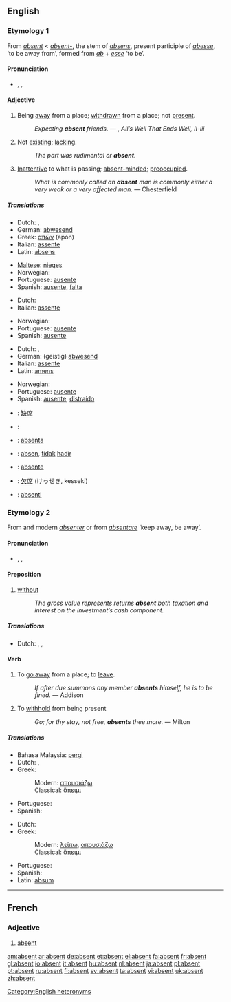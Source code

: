 {{rfc|def of fourth sense & is it a noun, cleanup quotes, I have this doubt that it is actually the same etymology, expand my minimal french section}}
{{see|absent-}}
==English==

===Etymology 1===
From {{F.}} ''[[#French|absent]]'' < {{L.}} ''[[absent-]]'', the stem of ''[[absens]]'', present participle of ''[[abesse]]'', ‘to be away from’, formed from ''[[ab]]'' + ''[[esse]]'' ‘to be’.

====Pronunciation====
* {{italbrac|[[RP]] & US}} {{enPR|ăb'sənt}}, {{IPA|/ˈæbsənt/}}, {{SAMPA|/{bs@nt/}}

====Adjective====
{{en-adj|-}}

# Being [[away]] from a place; [[withdrawn]] from a place; not [[present]].
#: {{rfdate}} ''Expecting '''absent''' friends.'' — {{Shak.}}, ''All’s Well That Ends Well, II-iii''
# Not [[exist]]ing; [[lack]]ing.
#: ''The part was rudimental or '''absent'''.''
# [[inattentive|Inattentive]] to what is passing; [[absent-minded]]; [[preoccupied]].
#: {{rfdate}} ''What is commonly called an '''absent''' man is commonly either a very weak or a very affected man.'' — Chesterfield

=====Translations=====
{{trans-top|being away from a place}}
*Dutch: {{t+|nl|afwezig}}, {{t+|nl|weg|lang=Dutch}}
*German: [[abwesend]]
*Greek: [[απών]] (apón) {{m}}
*Italian: [[assente]]
*Latin: [[absens]]
{{trans-mid}}
*[[Maltese]]: [[nieqes]]
*Norwegian: {{t|no|fraværende}}
*Portuguese: [[ausente]]
*Spanish: [[ausente]], [[falta]]
{{trans-bottom}}

{{trans-top|not existing}}
*Dutch: {{t+|nl|afwezig}}
*Italian: [[assente]]
{{trans-mid}}
*Norwegian: {{t|no|fraværende}}
*Portuguese: [[ausente]]
*Spanish: [[ausente]]
{{trans-bottom}}

{{trans-top|inattentive}}
*Dutch: {{t+|nl|afwezig}}, {{t|nl|verstrooid}}
*German: (geistig) [[abwesend]]
*Italian: [[assente]]
*Latin: [[amens]]
{{trans-mid}}
*Norwegian: {{t|no|fraværende}}
*Portuguese: [[ausente]]
*Spanish: [[ausente]], [[distraído]]
{{trans-bottom}}

{{checktrans-top}}
*{{ttbc|Chinese}}: [[缺席]]
*{{ttbc|French}}: {{t+|fr|absent|lang=French}}
*{{ttbc|Ido}}: [[absenta]]
*{{ttbc|Indonesian}}: [[absen]], [[tidak]] [[hadir]]
*{{ttbc|Interlingua}}: [[absente]]
*{{ttbc|Japanese}}: [[欠席]] (けっせき, kesseki)
*{{ttbc|Novial}}: [[absenti]]
{{checktrans-bottom}}

===Etymology 2===
From {{OF.}} and modern {{F.}} ''[[absenter]]'' or from {{LL.}} ''[[absentare]]'' ‘keep away, be away’.

====Pronunciation====
* {{italbrac|[[RP]] & US}} {{enPR|ăbsĕnt'}}, {{IPA|/æbˈsɛnt/}}, {{SAMPA|{b"sEnt}}

====Preposition====
{{en-prep}}

# [[without]]
#: ''The gross value represents returns '''absent''' both taxation and interest on the investment’s cash component.''

=====Translations=====
{{trans-top|without}}
*Dutch: {{t+|nl|behalve}}, {{t+|nl|zonder}}, {{t|nl|uitgezonderd}}
{{trans-mid}}
{{trans-bottom}}

====Verb====
{{en-verb}}

# {{context|transitive|with [[reflexive]] pronoun}} To [[go away]] from a place; to [[leave]].
#: {{rfdate}} ''If after due summons any member '''absents''' himself, he is to be fined.'' — Addison
# {{context|transitive|obsolete}} To [[withhold]] from being present
#: {{rfdate}} ''Go; for thy stay, not free, '''absents''' thee more.'' — Milton

=====Translations=====
{{trans-top|to leave}}
*Bahasa Malaysia: [[pergi]]
*Dutch: {{t+|nl|zich}} {{t+|nl|verwijderen}}, {{t+|nl|vertrekken}}
*Greek:
*:Modern: [[απουσιάζω]]
*:Classical: [[ἅπειμι]]
{{trans-mid}}
*Portuguese: {{t-|pt|ausentar}}
*Spanish: {{t|es|ausentarse}}
{{trans-bottom}}

{{trans-top|to be not present}}
* Dutch: {{t+|nl|afwezig}} {{t+|nl|zijn}}
*Greek:
*:Modern: [[λείπω]], [[απουσιάζω]]
*:Classical: [[ἅπειμι]]
{{trans-mid}}
*Portuguese: {{t-|pt|ausentar}}
*Spanish: {{t|es|ausentarse}}
*Latin: [[absum]]
{{trans-bottom}}

[[Category:English heteronyms]]

----

==French==

===Adjective===
{{fr-adj}}

# [[#English|absent]]

[[am:absent]]
[[ar:absent]]
[[de:absent]]
[[et:absent]]
[[el:absent]]
[[fa:absent]]
[[fr:absent]]
[[gl:absent]]
[[io:absent]]
[[it:absent]]
[[hu:absent]]
[[nl:absent]]
[[ja:absent]]
[[pl:absent]]
[[pt:absent]]
[[ru:absent]]
[[fi:absent]]
[[sv:absent]]
[[ta:absent]]
[[vi:absent]]
[[uk:absent]]
[[zh:absent]]